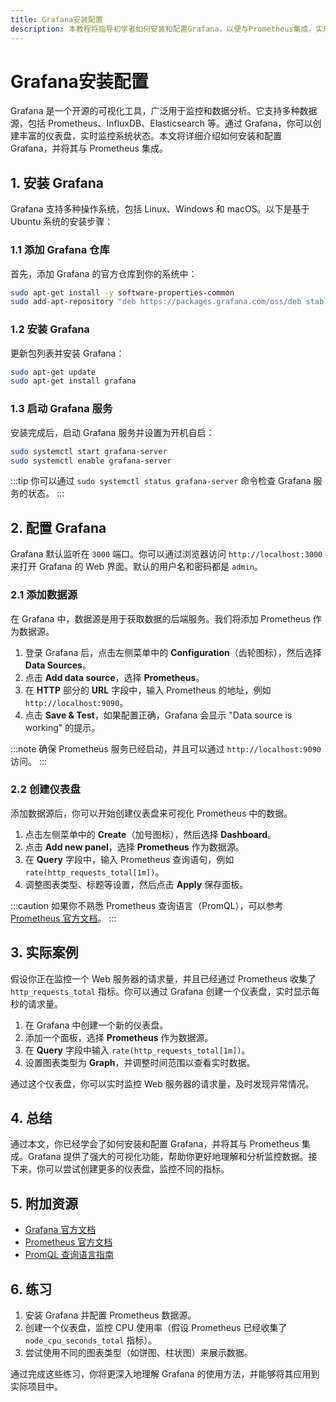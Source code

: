 ```yaml
---
title: Grafana安装配置
description: 本教程将指导初学者如何安装和配置Grafana，以便与Prometheus集成，实现数据的可视化。
---
```


# Grafana安装配置

Grafana 是一个开源的可视化工具，广泛用于监控和数据分析。它支持多种数据源，包括 Prometheus、InfluxDB、Elasticsearch 等。通过 Grafana，你可以创建丰富的仪表盘，实时监控系统状态。本文将详细介绍如何安装和配置 Grafana，并将其与 Prometheus 集成。

## 1. 安装 Grafana

Grafana 支持多种操作系统，包括 Linux、Windows 和 macOS。以下是基于 Ubuntu 系统的安装步骤：

### 1.1 添加 Grafana 仓库

首先，添加 Grafana 的官方仓库到你的系统中：

```bash
sudo apt-get install -y software-properties-common
sudo add-apt-repository "deb https://packages.grafana.com/oss/deb stable main"
```

### 1.2 安装 Grafana

更新包列表并安装 Grafana：

```bash
sudo apt-get update
sudo apt-get install grafana
```

### 1.3 启动 Grafana 服务

安装完成后，启动 Grafana 服务并设置为开机自启：

```bash
sudo systemctl start grafana-server
sudo systemctl enable grafana-server
```

:::tip
你可以通过 `sudo systemctl status grafana-server` 命令检查 Grafana 服务的状态。
:::

## 2. 配置 Grafana

Grafana 默认监听在 `3000` 端口。你可以通过浏览器访问 `http://localhost:3000` 来打开 Grafana 的 Web 界面。默认的用户名和密码都是 `admin`。

### 2.1 添加数据源

在 Grafana 中，数据源是用于获取数据的后端服务。我们将添加 Prometheus 作为数据源。

1. 登录 Grafana 后，点击左侧菜单中的 **Configuration**（齿轮图标），然后选择 **Data Sources**。
2. 点击 **Add data source**，选择 **Prometheus**。
3. 在 **HTTP** 部分的 **URL** 字段中，输入 Prometheus 的地址，例如 `http://localhost:9090`。
4. 点击 **Save & Test**，如果配置正确，Grafana 会显示 "Data source is working" 的提示。

:::note
确保 Prometheus 服务已经启动，并且可以通过 `http://localhost:9090` 访问。
:::

### 2.2 创建仪表盘

添加数据源后，你可以开始创建仪表盘来可视化 Prometheus 中的数据。

1. 点击左侧菜单中的 **Create**（加号图标），然后选择 **Dashboard**。
2. 点击 **Add new panel**，选择 **Prometheus** 作为数据源。
3. 在 **Query** 字段中，输入 Prometheus 查询语句，例如 `rate(http_requests_total[1m])`。
4. 调整图表类型、标题等设置，然后点击 **Apply** 保存面板。

:::caution
如果你不熟悉 Prometheus 查询语言（PromQL），可以参考 [Prometheus 官方文档](https://prometheus.io/docs/prometheus/latest/querying/basics/)。
:::

## 3. 实际案例

假设你正在监控一个 Web 服务器的请求量，并且已经通过 Prometheus 收集了 `http_requests_total` 指标。你可以通过 Grafana 创建一个仪表盘，实时显示每秒的请求量。

1. 在 Grafana 中创建一个新的仪表盘。
2. 添加一个面板，选择 **Prometheus** 作为数据源。
3. 在 **Query** 字段中输入 `rate(http_requests_total[1m])`。
4. 设置图表类型为 **Graph**，并调整时间范围以查看实时数据。

通过这个仪表盘，你可以实时监控 Web 服务器的请求量，及时发现异常情况。

## 4. 总结

通过本文，你已经学会了如何安装和配置 Grafana，并将其与 Prometheus 集成。Grafana 提供了强大的可视化功能，帮助你更好地理解和分析监控数据。接下来，你可以尝试创建更多的仪表盘，监控不同的指标。

## 5. 附加资源

- [Grafana 官方文档](https://grafana.com/docs/)
- [Prometheus 官方文档](https://prometheus.io/docs/)
- [PromQL 查询语言指南](https://prometheus.io/docs/prometheus/latest/querying/basics/)

## 6. 练习

1. 安装 Grafana 并配置 Prometheus 数据源。
2. 创建一个仪表盘，监控 CPU 使用率（假设 Prometheus 已经收集了 `node_cpu_seconds_total` 指标）。
3. 尝试使用不同的图表类型（如饼图、柱状图）来展示数据。

通过完成这些练习，你将更深入地理解 Grafana 的使用方法，并能够将其应用到实际项目中。